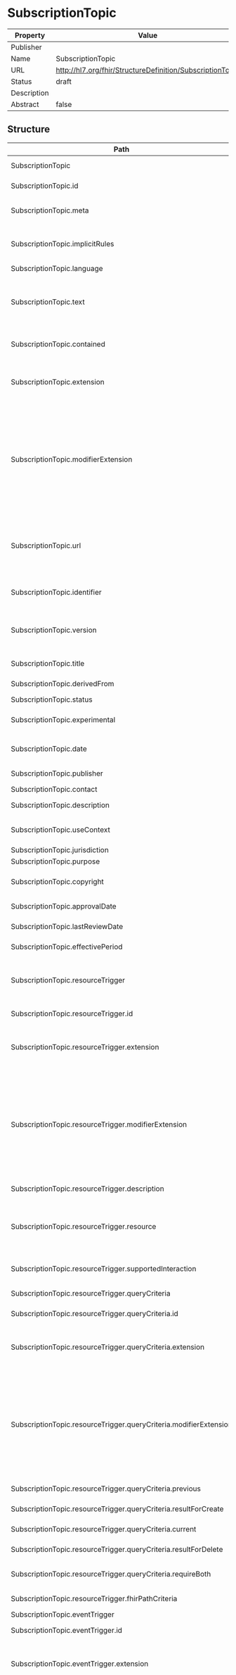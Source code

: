 
  # SubscriptionTopic

  
|Property|Value|
|---|---|
|Publisher||
|Name|SubscriptionTopic|
|URL|http://hl7.org/fhir/StructureDefinition/SubscriptionTopic|
|Status|draft|
|Description||
|Abstract|false|

   ## Structure

   | Path | Cardinality | Type | Description
  | ---- | ----------- | ---- | -------  
 | SubscriptionTopic | 0..* | SubscriptionTopic | Describes a stream of resource state changes or events and annotated with labels useful to filter projections from this topic. 
 | SubscriptionTopic.id | 0..1 | http://hl7.org/fhirpath/System.String | The logical id of the resource, as used in the URL for the resource. Once assigned, this value never changes. 
 | SubscriptionTopic.meta | 0..1 | Meta | The metadata about the resource. This is content that is maintained by the infrastructure. Changes to the content might not always be associated with version changes to the resource. 
 | SubscriptionTopic.implicitRules | 0..1 | uri | A reference to a set of rules that were followed when the resource was constructed, and which must be understood when processing the content. Often, this is a reference to an implementation guide that defines the special rules along with other profiles etc. 
 | SubscriptionTopic.language | 0..1 | code | The base language in which the resource is written. 
 | SubscriptionTopic.text | 0..1 | Narrative | A human-readable narrative that contains a summary of the resource and can be used to represent the content of the resource to a human. The narrative need not encode all the structured data, but is required to contain sufficient detail to make it "clinically safe" for a human to just read the narrative. Resource definitions may define what content should be represented in the narrative to ensure clinical safety. 
 | SubscriptionTopic.contained | 0..* | Resource | These resources do not have an independent existence apart from the resource that contains them - they cannot be identified independently, and nor can they have their own independent transaction scope. 
 | SubscriptionTopic.extension | 0..* | Extension | May be used to represent additional information that is not part of the basic definition of the resource. To make the use of extensions safe and manageable, there is a strict set of governance  applied to the definition and use of extensions. Though any implementer can define an extension, there is a set of requirements that SHALL be met as part of the definition of the extension. 
 | SubscriptionTopic.modifierExtension | 0..* | Extension | May be used to represent additional information that is not part of the basic definition of the resource and that modifies the understanding of the element that contains it and/or the understanding of the containing element's descendants. Usually modifier elements provide negation or qualification. To make the use of extensions safe and manageable, there is a strict set of governance applied to the definition and use of extensions. Though any implementer is allowed to define an extension, there is a set of requirements that SHALL be met as part of the definition of the extension. Applications processing a resource are required to check for modifier extensions.Modifier extensions SHALL NOT change the meaning of any elements on Resource or DomainResource (including cannot change the meaning of modifierExtension itself). 
 | SubscriptionTopic.url | 1..1 | uri | An absolute URI that is used to identify this subscription topic when it is referenced in a specification, model, design or an instance; also called its canonical identifier. This SHOULD be globally unique and SHOULD be a literal address at which at which an authoritative instance of this subscription topic is (or will be) published. This URL can be the target of a canonical reference. It SHALL remain the same when the subscription topic is stored on different servers. 
 | SubscriptionTopic.identifier | 0..* | Identifier | Business identifiers assigned to this subscription topic by the performer and/or other systems.  These identifiers remain constant as the resource is updated and propagates from server to server. 
 | SubscriptionTopic.version | 0..1 | string | The identifier that is used to identify this version of the subscription topic when it is referenced in a specification, model, design or instance. This is an arbitrary value managed by the Topic author and is not expected to be globally unique. For example, it might be a timestamp (e.g. yyyymmdd) if a managed version is not available. There is also no expectation that versions are orderable. 
 | SubscriptionTopic.title | 0..1 | string | A short, descriptive, user-friendly title for the SubscriptionTopic, for example, "admission". 
 | SubscriptionTopic.derivedFrom | 0..* | canonical | The canonical URL pointing to another FHIR-defined SubscriptionTopic that is adhered to in whole or in part by this SubscriptionTopic. 
 | SubscriptionTopic.status | 1..1 | code | The current state of the SubscriptionTopic. 
 | SubscriptionTopic.experimental | 0..1 | boolean | A flag to indicate that this TopSubscriptionTopicic is authored for testing purposes (or education/evaluation/marketing), and is not intended to be used for genuine usage. 
 | SubscriptionTopic.date | 0..1 | dateTime | For draft definitions, indicates the date of initial creation.  For active definitions, represents the date of activation.  For withdrawn definitions, indicates the date of withdrawal. 
 | SubscriptionTopic.publisher | 0..1 | string | Helps establish the "authority/credibility" of the SubscriptionTopic.  May also allow for contact. 
 | SubscriptionTopic.contact | 0..* | ContactDetail | Contact details to assist a user in finding and communicating with the publisher. 
 | SubscriptionTopic.description | 0..1 | markdown | A free text natural language description of the Topic from the consumer's perspective. 
 | SubscriptionTopic.useContext | 0..* | UsageContext | The content was developed with a focus and intent of supporting the contexts that are listed. These terms may be used to assist with indexing and searching of code system definitions. 
 | SubscriptionTopic.jurisdiction | 0..* | CodeableConcept | A jurisdiction in which the Topic is intended to be used. 
 | SubscriptionTopic.purpose | 0..1 | markdown | Explains why this Topic is needed and why it has been designed as it has. 
 | SubscriptionTopic.copyright | 0..1 | markdown | A copyright statement relating to the SubscriptionTopic and/or its contents. Copyright statements are generally legal restrictions on the use and publishing of the SubscriptionTopic. 
 | SubscriptionTopic.approvalDate | 0..1 | date | The date on which the asset content was approved by the publisher. Approval happens once when the content is officially approved for usage. 
 | SubscriptionTopic.lastReviewDate | 0..1 | date | The date on which the asset content was last reviewed. Review happens periodically after that, but doesn't change the original approval date. 
 | SubscriptionTopic.effectivePeriod | 0..1 | Period | The period during which the SubscriptionTopic content was or is planned to be effective. 
 | SubscriptionTopic.resourceTrigger | 0..* | BackboneElement | A definition of a resource-based event that triggers a notification based on the SubscriptionTopic. The criteria may be just a human readable description and/or a full FHIR search string or FHIRPath expression. Multiple triggers are considered OR joined (e.g., a resource update matching ANY of the definitions will trigger a notification). 
 | SubscriptionTopic.resourceTrigger.id | 0..1 | http://hl7.org/fhirpath/System.String | Unique id for the element within a resource (for internal references). This may be any string value that does not contain spaces. 
 | SubscriptionTopic.resourceTrigger.extension | 0..* | Extension | May be used to represent additional information that is not part of the basic definition of the element. To make the use of extensions safe and manageable, there is a strict set of governance  applied to the definition and use of extensions. Though any implementer can define an extension, there is a set of requirements that SHALL be met as part of the definition of the extension. 
 | SubscriptionTopic.resourceTrigger.modifierExtension | 0..* | Extension | May be used to represent additional information that is not part of the basic definition of the element and that modifies the understanding of the element in which it is contained and/or the understanding of the containing element's descendants. Usually modifier elements provide negation or qualification. To make the use of extensions safe and manageable, there is a strict set of governance applied to the definition and use of extensions. Though any implementer can define an extension, there is a set of requirements that SHALL be met as part of the definition of the extension. Applications processing a resource are required to check for modifier extensions.Modifier extensions SHALL NOT change the meaning of any elements on Resource or DomainResource (including cannot change the meaning of modifierExtension itself). 
 | SubscriptionTopic.resourceTrigger.description | 0..1 | markdown | The human readable description of this resource trigger for the SubscriptionTopic -  for example, "An Encounter enters the 'in-progress' state". 
 | SubscriptionTopic.resourceTrigger.resource | 1..1 | uri | URL of the Resource that is the type used in this resource trigger.  Relative URLs are relative to the StructureDefinition root of the implemented FHIR version (e.g., http://hl7.org/fhir/StructureDefinition). For example, "Patient" maps to http://hl7.org/fhir/StructureDefinition/Patient.  For more information, see \<a href="elementdefinition-definitions.html#ElementDefinition.type.code"\>ElementDefinition.type.code\</a\>. 
 | SubscriptionTopic.resourceTrigger.supportedInteraction | 0..* | code | The FHIR RESTful interaction which can be used to trigger a notification for the SubscriptionTopic. Multiple values are considered OR joined (e.g., CREATE or UPDATE). 
 | SubscriptionTopic.resourceTrigger.queryCriteria | 0..1 | BackboneElement | The FHIR query based rules that the server should use to determine when to trigger a notification for this subscription topic. 
 | SubscriptionTopic.resourceTrigger.queryCriteria.id | 0..1 | http://hl7.org/fhirpath/System.String | Unique id for the element within a resource (for internal references). This may be any string value that does not contain spaces. 
 | SubscriptionTopic.resourceTrigger.queryCriteria.extension | 0..* | Extension | May be used to represent additional information that is not part of the basic definition of the element. To make the use of extensions safe and manageable, there is a strict set of governance  applied to the definition and use of extensions. Though any implementer can define an extension, there is a set of requirements that SHALL be met as part of the definition of the extension. 
 | SubscriptionTopic.resourceTrigger.queryCriteria.modifierExtension | 0..* | Extension | May be used to represent additional information that is not part of the basic definition of the element and that modifies the understanding of the element in which it is contained and/or the understanding of the containing element's descendants. Usually modifier elements provide negation or qualification. To make the use of extensions safe and manageable, there is a strict set of governance applied to the definition and use of extensions. Though any implementer can define an extension, there is a set of requirements that SHALL be met as part of the definition of the extension. Applications processing a resource are required to check for modifier extensions.Modifier extensions SHALL NOT change the meaning of any elements on Resource or DomainResource (including cannot change the meaning of modifierExtension itself). 
 | SubscriptionTopic.resourceTrigger.queryCriteria.previous | 0..1 | string | The FHIR query based rules are applied to the previous resource state (e.g., state before an update). 
 | SubscriptionTopic.resourceTrigger.queryCriteria.resultForCreate | 0..1 | code | For "create" interactions, should the "previous" criteria count as an automatic pass or an automatic fail. 
 | SubscriptionTopic.resourceTrigger.queryCriteria.current | 0..1 | string | The FHIR query based rules are applied to the current resource state (e.g., state after an update). 
 | SubscriptionTopic.resourceTrigger.queryCriteria.resultForDelete | 0..1 | code | For "delete" interactions, should the "current" criteria count as an automatic pass or an automatic fail. 
 | SubscriptionTopic.resourceTrigger.queryCriteria.requireBoth | 0..1 | boolean | If set to true, both current and previous criteria must evaluate true to  trigger a notification for this topic.  Otherwise a notification for this topic will be triggered if either one evaluates to true. 
 | SubscriptionTopic.resourceTrigger.fhirPathCriteria | 0..1 | string | The FHIRPath based rules that the server should use to determine when to trigger a notification for this topic. 
 | SubscriptionTopic.eventTrigger | 0..* | BackboneElement | Event definition which can be used to trigger the SubscriptionTopic. 
 | SubscriptionTopic.eventTrigger.id | 0..1 | http://hl7.org/fhirpath/System.String | Unique id for the element within a resource (for internal references). This may be any string value that does not contain spaces. 
 | SubscriptionTopic.eventTrigger.extension | 0..* | Extension | May be used to represent additional information that is not part of the basic definition of the element. To make the use of extensions safe and manageable, there is a strict set of governance  applied to the definition and use of extensions. Though any implementer can define an extension, there is a set of requirements that SHALL be met as part of the definition of the extension. 
 | SubscriptionTopic.eventTrigger.modifierExtension | 0..* | Extension | May be used to represent additional information that is not part of the basic definition of the element and that modifies the understanding of the element in which it is contained and/or the understanding of the containing element's descendants. Usually modifier elements provide negation or qualification. To make the use of extensions safe and manageable, there is a strict set of governance applied to the definition and use of extensions. Though any implementer can define an extension, there is a set of requirements that SHALL be met as part of the definition of the extension. Applications processing a resource are required to check for modifier extensions.Modifier extensions SHALL NOT change the meaning of any elements on Resource or DomainResource (including cannot change the meaning of modifierExtension itself). 
 | SubscriptionTopic.eventTrigger.description | 0..1 | markdown | The human readable description of an event to trigger a notification for the SubscriptionTopic - for example, "Patient Admission, as defined in HL7v2 via message ADT^A01". Multiple values are considered OR joined (e.g., matching any single event listed). 
 | SubscriptionTopic.eventTrigger.event | 1..1 | CodeableConcept | A well-defined event which can be used to trigger notifications from the SubscriptionTopic. 
 | SubscriptionTopic.eventTrigger.resource | 1..1 | uri | URL of the Resource that is the focus type used in this event trigger.  Relative URLs are relative to the StructureDefinition root of the implemented FHIR version (e.g., http://hl7.org/fhir/StructureDefinition). For example, "Patient" maps to http://hl7.org/fhir/StructureDefinition/Patient.  For more information, see \<a href="elementdefinition-definitions.html#ElementDefinition.type.code"\>ElementDefinition.type.code\</a\>. 
 | SubscriptionTopic.canFilterBy | 0..* | BackboneElement | List of properties by which Subscriptions on the SubscriptionTopic can be filtered. May be defined Search Parameters (e.g., Encounter.patient) or parameters defined within this SubscriptionTopic context (e.g., hub.event). 
 | SubscriptionTopic.canFilterBy.id | 0..1 | http://hl7.org/fhirpath/System.String | Unique id for the element within a resource (for internal references). This may be any string value that does not contain spaces. 
 | SubscriptionTopic.canFilterBy.extension | 0..* | Extension | May be used to represent additional information that is not part of the basic definition of the element. To make the use of extensions safe and manageable, there is a strict set of governance  applied to the definition and use of extensions. Though any implementer can define an extension, there is a set of requirements that SHALL be met as part of the definition of the extension. 
 | SubscriptionTopic.canFilterBy.modifierExtension | 0..* | Extension | May be used to represent additional information that is not part of the basic definition of the element and that modifies the understanding of the element in which it is contained and/or the understanding of the containing element's descendants. Usually modifier elements provide negation or qualification. To make the use of extensions safe and manageable, there is a strict set of governance applied to the definition and use of extensions. Though any implementer can define an extension, there is a set of requirements that SHALL be met as part of the definition of the extension. Applications processing a resource are required to check for modifier extensions.Modifier extensions SHALL NOT change the meaning of any elements on Resource or DomainResource (including cannot change the meaning of modifierExtension itself). 
 | SubscriptionTopic.canFilterBy.description | 0..1 | markdown | Description of how this filtering parameter is intended to be used. 
 | SubscriptionTopic.canFilterBy.resource | 0..1 | uri | URL of the Resource that is the type used in this filter. This is the "focus" of the topic (or one of them if there are more than one). It will be the same, a generality, or a specificity of SubscriptionTopic.resourceTrigger.resource or SubscriptionTopic.eventTrigger.resource when they are present. 
 | SubscriptionTopic.canFilterBy.filterParameter | 1..1 | string | Either the canonical URL to a search parameter (like "http://hl7.org/fhir/SearchParameter/encounter-patient") or topic-defined parameter (like "hub.event") which is a label for the filter. 
 | SubscriptionTopic.canFilterBy.filterDefinition | 0..1 | uri | Either the canonical URL to a search parameter (like "http://hl7.org/fhir/SearchParameter/encounter-patient") or the officially-defined URI for a shared filter concept (like "http://example.org/concepts/shared-common-event"). 
 | SubscriptionTopic.canFilterBy.modifier | 0..* | code | Allowable operators to apply when determining matches (Search Modifiers).  If the filterParameter is a SearchParameter, this list of modifiers SHALL be a strict subset of the modifiers defined on that SearchParameter. 
 | SubscriptionTopic.notificationShape | 0..* | BackboneElement | List of properties to describe the shape (e.g., resources) included in notifications from this Subscription Topic. 
 | SubscriptionTopic.notificationShape.id | 0..1 | http://hl7.org/fhirpath/System.String | Unique id for the element within a resource (for internal references). This may be any string value that does not contain spaces. 
 | SubscriptionTopic.notificationShape.extension | 0..* | Extension | May be used to represent additional information that is not part of the basic definition of the element. To make the use of extensions safe and manageable, there is a strict set of governance  applied to the definition and use of extensions. Though any implementer can define an extension, there is a set of requirements that SHALL be met as part of the definition of the extension. 
 | SubscriptionTopic.notificationShape.modifierExtension | 0..* | Extension | May be used to represent additional information that is not part of the basic definition of the element and that modifies the understanding of the element in which it is contained and/or the understanding of the containing element's descendants. Usually modifier elements provide negation or qualification. To make the use of extensions safe and manageable, there is a strict set of governance applied to the definition and use of extensions. Though any implementer can define an extension, there is a set of requirements that SHALL be met as part of the definition of the extension. Applications processing a resource are required to check for modifier extensions.Modifier extensions SHALL NOT change the meaning of any elements on Resource or DomainResource (including cannot change the meaning of modifierExtension itself). 
 | SubscriptionTopic.notificationShape.resource | 1..1 | uri | URL of the Resource that is the type used in this shape. This is the "focus" of the topic (or one of them if there are more than one) and the root resource for this shape definition. It will be the same, a generality, or a specificity of SubscriptionTopic.resourceTrigger.resource or SubscriptionTopic.eventTrigger.resource when they are present. 
 | SubscriptionTopic.notificationShape.include | 0..* | string | Search-style _include directives, rooted in the resource for this shape. Servers SHOULD include resources listed here, if they exist and the user is authorized to receive them.  Clients SHOULD be prepared to receive these additional resources, but SHALL function properly without them. 
 | SubscriptionTopic.notificationShape.revInclude | 0..* | string | Search-style _revinclude directives, rooted in the resource for this shape. Servers SHOULD include resources listed here, if they exist and the user is authorized to receive them.  Clients SHOULD be prepared to receive these additional resources, but SHALL function properly without them. 

 ## Search Parameters

   | Name | Type | Description  | Expression 
    | ---- | ---- | ------- | ------  
 | _text | string | Search on the narrative of the resource |   
 | _content | string | Search on the entire content of the resource |   
 | _filter | token | Filter search parameter which supports a more sophisticated grammar for searching. See [documentation](search_filter.html) for further details |   
 | _has | string | Provides limited support for reverse chaining - that is, selecting resources based on the properties of resources that refer to them (instead of chaining where resources can be selected based on the properties of resources that they refer to). See the FHIR search page for further documentation |   
 | _id | token | Logical id of this artifact | Resource.id  
 | _lastUpdated | date | When the resource version last changed | Resource.meta.lastUpdated  
 | _list | string | All resources in nominated list (by id, Type/id, url or one of the magic List types) |   
 | _profile | uri | Profiles this resource claims to conform to | Resource.meta.profile  
 | _query | token | A custom search profile that describes a specific defined query operation |   
 | _security | token | Security Labels applied to this resource | Resource.meta.security  
 | _source | uri | Identifies where the resource comes from | Resource.meta.source  
 | _tag | token | Tags applied to this resource | Resource.meta.tag  
 | _text | string | Search on the narrative text (html) of the resource |   
 | _type | token | Used when a search is performed in a context which doesn't limit the search to indicate which types are being searched. See the FHIR search page for further discussion |   
 | date | date | Date status first applied | SubscriptionTopic.date  
 | derived-or-self | uri | A server defined search that matches either the url or derivedFrom | SubscriptionTopic.url / SubscriptionTopic.derivedFrom  
 | identifier | token | Business Identifier for SubscriptionTopic | SubscriptionTopic.identifier  
 | resource | uri | Allowed Data type or Resource (reference to definition) for this definition, searches resourceTrigger, eventTrigger, and notificationShape for matches. | SubscriptionTopic.resourceTrigger.resource  
 | status | token | draft / active / retired / unknown | SubscriptionTopic.status  
 | title | string | Name for this SubscriptionTopic (Human friendly) | SubscriptionTopic.title  
 | trigger-description | string | Text representation of the trigger | SubscriptionTopic.resourceTrigger.description  
 | url | uri | Logical canonical URL to reference this SubscriptionTopic (globally unique) | SubscriptionTopic.url  
 | version | token | Business version of the SubscriptionTopic | SubscriptionTopic.version  


